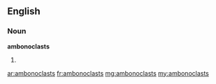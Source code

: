 ==English==

===Noun===
'''ambonoclasts'''

# {{plural of|ambonoclast}}

[[ar:ambonoclasts]]
[[fr:ambonoclasts]]
[[mg:ambonoclasts]]
[[my:ambonoclasts]]